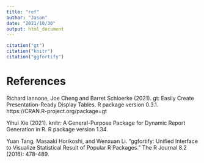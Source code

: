 ---
title: "ref"
author: "Jason"
date: "2021/10/30"
output: html_document
---

```{r, include = FALSE}
citation("gt")
citation("knitr")
citation("ggfortify")
```

# References

Richard Iannone, Joe Cheng and Barret Schloerke (2021). gt: Easily
Create Presentation-Ready Display Tables. R package version 0.3.1.
https://CRAN.R-project.org/package=gt

Yihui Xie (2021). knitr: A General-Purpose Package for Dynamic
Report Generation in R. R package version 1.34.

Yuan Tang, Masaaki Horikoshi, and Wenxuan Li. "ggfortify: Unified
Interface to Visualize Statistical Result of Popular R Packages."
The R Journal 8.2 (2016): 478-489.